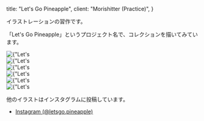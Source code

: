   title: "Let's Go Pineapple",
  client: "Morishitter (Practice)",
}


イラストレーションの習作です。

「Let's Go Pineapple」というプロジェクト名で、コレクションを描いてみています。

<div className={mdxStyles.image}>
  <Image
    priority
    src={`/images/works/letsgopineapple/1.png`}
    width={800}
    height={800}
    alt={"Let's Go Pineapple"}
    objectFit="contain"
  />
</div>

<div className={mdxStyles.image}>
  <Image
    priority
    src={`/images/works/letsgopineapple/2.png`}
    width={800}
    height={800}
    alt={"Let's Go Pineapple"}
    objectFit="contain"
  />
</div>

<div className={mdxStyles.image}>
  <Image
    priority
    src={`/images/works/letsgopineapple/3.png`}
    width={800}
    height={800}
    alt={"Let's Go Pineapple"}
    objectFit="contain"
  />
</div>

<div className={mdxStyles.image}>
  <Image
    priority
    src={`/images/works/letsgopineapple/4.png`}
    width={800}
    height={800}
    alt={"Let's Go Pineapple"}
    objectFit="contain"
  />
</div>

<div className={mdxStyles.image}>
  <Image
    priority
    src={`/images/works/letsgopineapple/5.png`}
    width={800}
    height={800}
    alt={"Let's Go Pineapple"}
    objectFit="contain"
  />
</div>

<div className={mdxStyles.image}>
  <Image
    priority
    src={`/images/works/letsgopineapple/6.png`}
    width={800}
    height={800}
    alt={"Let's Go Pineapple"}
    objectFit="contain"
  />
</div>

他のイラストはインスタグラムに投稿しています。

- [Instagram (@letsgo.pineapple)](https://www.instagram.com/letsgo.pineapple/)
